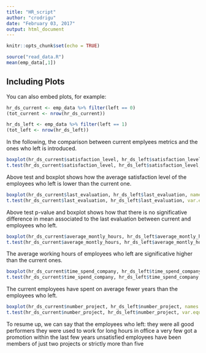 ```yaml
---
title: "HR_script"
author: "crodrigu"
date: "February 03, 2017"
output: html_document
---
```


```r
knitr::opts_chunk$set(echo = TRUE)

source("read_data.R")
mean(emp_data[,1])
```

## Including Plots

You can also embed plots, for example:
```r
hr_ds_current <- emp_data %>% filter(left == 0)
(tot_current <- nrow(hr_ds_current))

```

```r
hr_ds_left <- emp_data %>% filter(left == 1)
(tot_left <- nrow(hr_ds_left))
```

In the following, the comparison between current emplyees metrics and the ones who left is introduced.

```r
boxplot(hr_ds_current$satisfaction_level, hr_ds_left$satisfaction_level, names = c("current", "left"))
t.test(hr_ds_current$satisfaction_level, hr_ds_left$satisfaction_level, var.equal = FALSE)
```
Above test and boxplot shows how the average satisfaction level of the employees who left is lower than the current one.



```r
boxplot(hr_ds_current$last_evaluation, hr_ds_left$last_evaluation, names = c("current", "left"))
t.test(hr_ds_current$last_evaluation, hr_ds_left$last_evaluation, var.equal = FALSE)
```
Above test p-value and boxplot shows how that there is no significative difference in mean associated to the last evaluation between current and employees who left.


```r
boxplot(hr_ds_current$average_montly_hours, hr_ds_left$average_montly_hours, names = c("current", "left"))
t.test(hr_ds_current$average_montly_hours, hr_ds_left$average_montly_hours, var.equal = FALSE)

```
The average working hours of employees who left are significative higher than the current ones.



```r
boxplot(hr_ds_current$time_spend_company, hr_ds_left$time_spend_company, names = c("current", "left"))
t.test(hr_ds_current$time_spend_company, hr_ds_left$time_spend_company, var.equal = FALSE)
```
The current employees have spent on average fewer years than the employees who left.

```r
boxplot(hr_ds_current$number_project, hr_ds_left$number_project, names = c("current", "left"))
t.test(hr_ds_current$number_project, hr_ds_left$number_project, var.equal = FALSE)
```

To resume up, we can say that the employees who left:
they were all good performers
they were used to work for long hours in office
a very few got a promotion within the last few years
unsatisfied employees have been members of just two projects or strictly more than five

```r

```


```r
```
